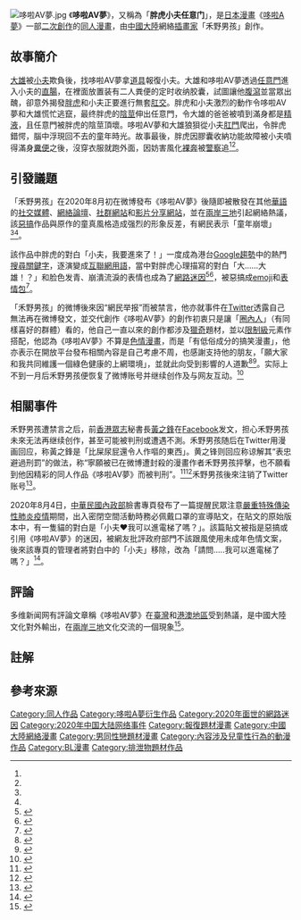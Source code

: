 {{noteTA
|G1=Doraemon
|G2=IT
|1=zh-cn:举报; zh-tw:檢舉
}}
[[File:哆啦AV夢.jpg|thumb]]
《'''哆啦AV夢'''》，又稱為「'''胖虎小夫任意门'''」，是[[日本漫畫|日本漫畫]]《[[哆啦A夢|哆啦A夢]]》一部[[二次創作|二次創作]]的[[同人誌|同人漫畫]]，由[[中國大陸|中國大陸]]網絡[[插畫家|插畫家]]「禾野男孩」創作。
{{同人}}
==故事簡介==
[[大雄|大雄]]被[[小夫|小夫]]欺負後，找哆啦AV夢{{notetag|恶搞角色[[哆啦A夢_(角色)|哆啦A夢]]。}}拿[[法寶_(多啦A夢)|道具]]報復小夫。大雄和哆啦AV夢透過[[任意門|任意門]]進入小夫的[[直腸|直腸]]，在裡面放置装有二人粪便的定时收纳胶囊，試圖讓他[[腹瀉|腹瀉]]並當眾出醜，卻意外揭發[[胖虎|胖虎]]和小夫正要進行無套[[肛交|肛交]]。胖虎和小夫激烈的動作令哆啦AV夢和大雄慌忙逃竄，最终胖虎的[[陰莖|陰莖]]伸出任意門，令大雄的爸爸被噴到滿身都是[[精液|精液]]，且任意門被胖虎的陰莖頂壞。哆啦AV夢和大雄狼狽從小夫[[肛門|肛門]]爬出，令胖虎錯愕，腦中浮現回不去的童年時光。故事最後，胖虎因膠囊收納功能故障被小夫噴得滿身[[糞便|糞便]]之後，沒穿衣服就跑外面，因妨害風化[[裸奔|裸奔]]被[[日本警察|警察]]追<ref name="HK01"/><ref name="ET01"/>。

==引發議題==
「禾野男孩」在2020年8月初在微博發布《哆啦AV夢》後隨即被散發在其他[[華語|華語]]的[[社交媒體|社交媒體]]、[[網絡論壇|網絡論壇]]、[[社群網站|社群網站]]和[[影片分享網站|影片分享網站]]，並在[[兩岸三地|兩岸三地]]引起網絡熱議，該[[惡搞|惡搞]]作品與原作的童真風格造成强烈的形象反差，有網民表示「童年崩壞」<ref name="HK01"/><ref name="NT02"/>。

該作品中胖虎的對白「小夫，我要進來了！」一度成為港台[[Google搜尋趨勢|Google趨勢]]中的熱門[[搜尋|搜尋]][[關鍵字|關鍵字]]，逐演變成[[互聯網用語|互聯網用語]]，當中對胖虎心理描寫的對白「大……大雄！？」和脸色发青、崩潰流淚的表情也成為了[[網路迷因|網路迷因]]<ref name="HK01">{{cite news |title=千萬別看《哆啦AV夢》！網民集體童年崩壞　微博極速被下架有原因 |url=https://www.hk01.com/%E7%86%B1%E7%88%86%E8%A9%B1%E9%A1%8C/506506/%E5%8D%83%E8%90%AC%E5%88%A5%E7%9C%8B-%E5%93%86%E5%95%A6av%E5%A4%A2-%E7%B6%B2%E6%B0%91%E9%9B%86%E9%AB%94%E7%AB%A5%E5%B9%B4%E5%B4%A9%E5%A3%9E-%E5%BE%AE%E5%8D%9A%E6%A5%B5%E9%80%9F%E8%A2%AB%E4%B8%8B%E6%9E%B6%E6%9C%89%E5%8E%9F%E5%9B%A0 |agency=香港01 |date=2020-08-04 |accessdate=2020-08-06 |archive-date=2020-08-04 |archive-url=https://web.archive.org/web/20200804192156/https://www.hk01.com/%E7%86%B1%E7%88%86%E8%A9%B1%E9%A1%8C/506506/%E5%8D%83%E8%90%AC%E5%88%A5%E7%9C%8B-%E5%93%86%E5%95%A6av%E5%A4%A2-%E7%B6%B2%E6%B0%91%E9%9B%86%E9%AB%94%E7%AB%A5%E5%B9%B4%E5%B4%A9%E5%A3%9E-%E5%BE%AE%E5%8D%9A%E6%A5%B5%E9%80%9F%E8%A2%AB%E4%B8%8B%E6%9E%B6%E6%9C%89%E5%8E%9F%E5%9B%A0 |dead-url=no }}</ref><ref name="ET01">{{cite news |author1=鄭思楠 |title=《哆啦AV夢》超害羞！小夫、胖虎破尺度　陸全面封殺…網捂眼：我被污染了 |url=https://www.ettoday.net/news/20200805/1777299.htm |agency=ETtoday |date=2020-08-05 |accessdate=2020-08-06 |archive-date=2020-09-01 |archive-url=https://web.archive.org/web/20200901120306/https://www.ettoday.net/news/20200805/1777299.htm |dead-url=no }}</ref>，被惡搞成[[繪文字|emoji]]和[[表情包|表情包]]<ref>{{cite news |title=一張emoji圖喚醒「哆啦AV夢」　網受驚：小夫你別再進來！ |url=https://game.ettoday.net/article/1777003.htm#ixzz6VHcZU3Qy |agency=ETtoday遊戲雲 |date=2020-08-04 |accessdate=2020-08-16 |archive-date=2020-09-01 |archive-url=https://web.archive.org/web/20200901120307/https://game.ettoday.net/article/1777003.htm#ixzz6VHcZU3Qy |dead-url=no }}</ref>。

「禾野男孩」的微博後來因“網民举报”而被禁言，他亦就事件在[[Twitter|Twitter]]透露自己無法再在微博發文，並交代創作《哆啦AV夢》的創作初衷只是讓「[[同人_(ACG)|圈內人]]」（有同樣喜好的群體）看的，他自己一直以來的創作都涉及[[獵奇|獵奇]]題材，並以[[限制級|限制級]]元素作搭配，他認為《哆啦AV夢》不算是[[成人漫画|色情漫畫]]，而是「有低俗成分的搞笑漫畫」，他亦表示在開放平台發布相關內容是自己考慮不周，也感謝支持他的朋友，「願大家和我共同維護一個綠色健康的上網環境」，並就此向受到影響的人道歉<ref name="NT02">{{cite news |author1=謝佩玲 |title=哆啦A夢R18同人漫畫引爆迷因連發 創作者微博遭檢舉停權 |url=https://newtalk.tw/news/view/2020-08-04/445719 |agency=新頭殼 |date=2020-08-04 |accessdate=2020-08-06 |archive-date=2020-08-06 |archive-url=https://web.archive.org/web/20200806231211/https://newtalk.tw/news/view/2020-08-04/445719 |dead-url=no }}</ref><ref>{{cite news |title=同人作品《哆啦AV夢》遭舉報　插畫師公開道歉 |url=https://hk.on.cc/hk/bkn/cnt/cnnews/20200805/bkn-20200805013722835-0805_00952_001.html |agency=東方日報 |date=2020-08-05 |accessdate=2020-08-06 |archive-date=2020-09-01 |archive-url=https://web.archive.org/web/20200901120306/https://hk.on.cc/hk/bkn/cnt/cnnews/20200805/bkn-20200805013722835-0805_00952_001.html |dead-url=no }}</ref>。实际上不到一月后禾野男孩便恢复了微博账号并继续创作及与网友互动。<ref>{{Cite web|title=@MMMMM_禾野 的个人主页 - 微博|url=https://weibo.com/n/MMMMM_%E7%A6%BE%E9%87%8E|access-date=2022-02-02|work=weibo.com}}</ref>

== 相關事件==
禾野男孩遭禁言之后，前[[香港眾志|香港眾志]]秘書長[[黃之鋒|黃之鋒]]在[[Facebook|Facebook]]发文，担心禾野男孩未來无法再继续创作，甚至可能被判刑或遭遇不測。禾野男孩随后在Twitter用漫画回应，称黃之鋒是「比屎尿屁還令人作嘔的東西」。黄之锋则回应称谅解其“表忠避過刑罰”的做法，称“寧願被已在微博遭封殺的漫畫作者禾野男孩抨擊，也不願看到他因精彩的同人作品《哆啦AV夢》而被判刑”。<ref>{{cite news |title=被《哆啦AV夢》作者罵「令人作嘔」 黃之鋒亮大絕招擊殺 |url=https://news.ltn.com.tw/news/world/breakingnews/3250937 |accessdate=2020-08-07 |work=自由電子報 |date=2020-08-05 |archive-date=2020-08-07 |archive-url=https://web.archive.org/web/20200807020701/https://news.ltn.com.tw/news/world/breakingnews/3250937 |dead-url=no }}</ref><ref>{{cite news |title=多啦AV夢作者罵「比屎尿屁更令人作嘔」 黃之鋒回應了 |url=https://www.setn.com/News.aspx?NewsID=791732 |accessdate=2020-08-07 |work=三立新聞網 |date=2020-08-05 |archive-date=2020-08-06 |archive-url=https://web.archive.org/web/20200806181913/https://www.setn.com/News.aspx?NewsID=791732 |dead-url=no }}</ref>禾野男孩後來注销了Twitter账号<ref>{{Cite web|title=在次声明，本人推特注销|url=https://my.weibo.com/7487619146/JeuF0pN2Q|access-date=2022-02-02|author=MMMMM_禾野|date=2020-08-05|work=新浪微博|language=zh|archive-url=https://web.archive.org/web/20220313160806/https://my.weibo.com/7487619146/JeuF0pN2Q|archive-date=2022-03-14|dead-url=no}}</ref>。

2020年8月4日，[[中華民國內政部|中華民國內政部]]臉書專頁發布了一篇提醒民眾注意[[嚴重特殊傳染性肺炎疫情|嚴重特殊傳染性肺炎疫情]]期間，出入密閉空間活動時務必佩戴口罩的宣導貼文，在貼文的原始版本中，有一隻貓的對白是「小夫❤我可以進電梯了嗎？」。該篇貼文被指是惡搞或引用《哆啦AV夢》的迷因，被網友批評政府部門不該跟風使用未成年色情文案，後來該專頁的管理者將對白中的「小夫」移除，改為「請問.....我可以進電梯了嗎？」<ref name="HK02">{{cite news |title=台內政部惡搞《哆啦AV夢》　網民狠批下流當有趣　出事全因兩隻字 |url=https://www.hk01.com/%E7%86%B1%E7%88%86%E8%A9%B1%E9%A1%8C/507518/%E5%8F%B0%E5%85%A7%E6%94%BF%E9%83%A8%E6%83%A1%E6%90%9E-%E5%93%86%E5%95%A6av%E5%A4%A2-%E7%B6%B2%E6%B0%91%E7%8B%A0%E6%89%B9%E4%B8%8B%E6%B5%81%E7%95%B6%E6%9C%89%E8%B6%A3-%E5%87%BA%E4%BA%8B%E5%85%A8%E5%9B%A0%E5%85%A9%E9%9A%BB%E5%AD%97 |agency=聯合新聞網 |date=2020-08-06 |accessdate=2020-08-06 |archive-date=2020-09-01 |archive-url=https://web.archive.org/web/20200901120309/https://www.hk01.com/%E7%86%B1%E7%88%86%E8%A9%B1%E9%A1%8C/507518/%E5%8F%B0%E5%85%A7%E6%94%BF%E9%83%A8%E6%83%A1%E6%90%9E-%E5%93%86%E5%95%A6av%E5%A4%A2-%E7%B6%B2%E6%B0%91%E7%8B%A0%E6%89%B9%E4%B8%8B%E6%B5%81%E7%95%B6%E6%9C%89%E8%B6%A3-%E5%87%BA%E4%BA%8B%E5%85%A8%E5%9B%A0%E5%85%A9%E9%9A%BB%E5%AD%97 |dead-url=no }}</ref>。

== 評論 ==
多维新闻网有評論文章稱《哆啦AV夢》在[[臺灣|臺灣]]和[[港澳地區|港澳地區]]受到熱議，是中國大陸文化對外輸出，在[[兩岸三地|兩岸三地]]文化交流的一個現象<ref>{{cite news |author1=黃瀾思 |title=“哆啦AV梦”也实现不了港台的愿望 |url=https://www.dwnews.com/%E5%8F%B0%E6%B9%BE/60206815/%E5%93%86%E5%95%A6AV%E6%A2%A6%E4%B9%9F%E5%AE%9E%E7%8E%B0%E4%B8%8D%E4%BA%86%E6%B8%AF%E5%8F%B0%E7%9A%84%E6%84%BF%E6%9C%9B |accessdate=2020-08-08 |work=多维新闻 |date=2020-08-05 |language=zh-CN |archive-date=2020-09-01 |archive-url=https://web.archive.org/web/20200901120318/https://www.dwnews.com/%E5%8F%B0%E6%B9%BE/60206815/%E5%93%86%E5%95%A6AV%E6%A2%A6%E4%B9%9F%E5%AE%9E%E7%8E%B0%E4%B8%8D%E4%BA%86%E6%B8%AF%E5%8F%B0%E7%9A%84%E6%84%BF%E6%9C%9B |dead-url=no }}</ref>。

== 註解 ==
{{notefoot}}

==參考來源==
{{reflist|30em}}


{{哆啦A夢}}

{{DEFAULTSORT:DoraAVmon}}
[[Category:同人作品|Category:同人作品]]
[[Category:哆啦A夢衍生作品|Category:哆啦A夢衍生作品]]
[[Category:2020年面世的網路迷因|Category:2020年面世的網路迷因]]
[[Category:2020年中国大陆网络事件|Category:2020年中国大陆网络事件]]
[[Category:報復題材漫畫|Category:報復題材漫畫]]
[[Category:中國大陸網絡漫畫|Category:中國大陸網絡漫畫]]
[[Category:男同性戀題材漫畫|Category:男同性戀題材漫畫]]
[[Category:內容涉及兒童性行為的動漫作品|Category:內容涉及兒童性行為的動漫作品]]
[[Category:BL漫畫|Category:BL漫畫]]
[[Category:排泄物題材作品|Category:排泄物題材作品]]